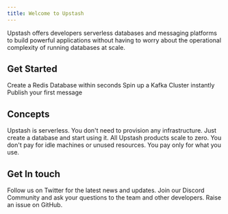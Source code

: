 ```yaml
---
title: Welcome to Upstash
---
```


Upstash offers developers serverless databases and messaging platforms to build powerful applications without having to worry about the operational complexity of running databases at scale.

## Get Started

<CardGroup cols={3}>
  <Card title="Serverless Redis" href="/redis/overall/getstarted">
    Create a Redis Database within seconds
  </Card>
  <Card title="Serverless Kafka" href="/kafka/overall/getstarted">
    Spin up a Kafka Cluster instantly
  </Card>
  <Card title="QStash" href="/qstash/overall/getstarted">
    Publish your first message
  </Card>
</CardGroup>

## Concepts

<CardGroup cols={2}>
  <Card title="Serverless" href="common/concepts/serverless">
    Upstash is serverless. You don't need to provision any infrastructure. Just
    create a database and start using it.
  </Card>
  <Card title="Scaling to Zero" href="common/concepts/scale-to-zero">
    All Upstash products scale to zero. You don't pay for idle machines or
    unused resources. You pay only for what you use.
  </Card>
</CardGroup>

## Get In touch

<CardGroup cols={3}>
  <Card title="Twitter" icon="twitter" href="https://twitter.com/upstash">
    Follow us on Twitter for the latest news and updates.
  </Card>
  <Card title="Discord" icon="discord" href="https://upstash.com/discord">
    Join our Discord Community and ask your questions to the team and other
    developers.
  </Card>
  <Card
    title="GitHub"
    icon="github"
    href="https://github.com/upstash/issues/issues/new"
  >
    Raise an issue on GitHub.
  </Card>
</CardGroup>
